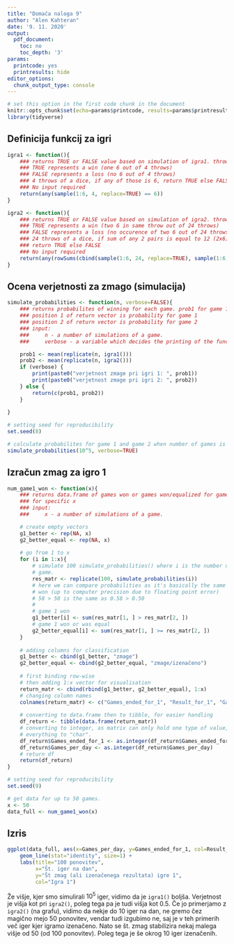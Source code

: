 ```yaml
---
title: "Domača naloga 9"
author: "Alen Kahteran"
date: '9. 11. 2020'
output:
  pdf_document:
    toc: no
    toc_depth: '3'
params:
  printcode: yes
  printresults: hide
editor_options:
  chunk_output_type: console
---
```


```r
# set this option in the first code chunk in the document
knitr::opts_chunk$set(echo=params$printcode, results=params$printresults, warning=FALSE)
library(tidyverse)
```

## Definicija funkcij za igri

```r

igra1 <- function(){
    ### returns TRUE or FALSE value based on simulation of igra1. throwing 1 dice
    ### TRUE represents a win (one 6 out of 4 throws)
    ### FALSE represents a loss (no 6 out of 4 throws)
    ### 4 throws of a dice, if any of those is 6, return TRUE else FALSE
    ### No input required
    return(any(sample(1:6, 4, replace=TRUE) == 6))
}

igra2 <- function(){
    ### returns TRUE or FALSE value based on simulation of igra2. throwing 2 dices
    ### TRUE represents a win (two 6 in same throw out of 24 throws)
    ### FALSE represents a loss (no occurence of two 6 out of 24 throws)
    ### 24 throws of a dice, if sum of any 2 pairs is equal to 12 (2x6), 
    ### return TRUE else FALSE
    ### No input required
    return(any(rowSums(cbind(sample(1:6, 24, replace=TRUE), sample(1:6, 24, replace=TRUE))) == 12))
}
```

## Ocena verjetnosti za zmago (simulacija)

```r

simulate_probabilities <- function(n, verbose=FALSE){
    ### returns probabilites of winning for each game. prob1 for game 1, prob2 for game2
    ### position 1 of return vector is probability for game 1
    ### position 2 of return vector is probability for game 2
    ### input:
    ###     n - a number of simulations of a game.
    ###     verbose - a variable which decides the printing of the function, default=FALSE

    prob1 <- mean(replicate(n, igra1()))
    prob2 <- mean(replicate(n, igra2()))
    if (verbose) {
        print(paste0("verjetnost zmage pri igri 1: ", prob1))
        print(paste0("verjetnost zmage pri igri 2: ", prob2))
    } else {
        return(c(prob1, prob2))
    }
    
}

# setting seed for reproducibility
set.seed(8)

# calculate probabilites for game 1 and game 2 when number of games is 10^5
simulate_probabilities(10^5, verbose=TRUE)
```

## Izračun zmag za igro 1

```r


num_game1_won <- function(x){
    ### returns data.frame of games won or games won/equalized for game 1 (compared to g2)
    ### for specific x
    ### input:
    ###     x - a number of simulations of a game.

    # create empty vectors
    g1_better <- rep(NA, x)
    g2_better_equal <- rep(NA, x)
    
    # go from 1 to x
    for (i in 1:x){
        # simulate 100 simulate_probabilities() where i is the number of simulations per
        # game.
        res_matr <- replicate(100, simulate_probabilities(i))
        # here we can compare probabilities as it's basically the same as comparing games
        # won (up to computer precision due to floating point error)
        # 58 > 50 is the same as 0.58 > 0.50
        # 
        # game 1 won
        g1_better[i] <- sum(res_matr[1, ] > res_matr[2, ])
        # game 1 won or was equal
        g2_better_equal[i] <- sum(res_matr[1, ] >= res_matr[2, ])
    }
    
    # adding columns for classification
    g1_better <- cbind(g1_better, "zmage")
    g2_better_equal <- cbind(g2_better_equal, "zmage/izenačeno")
    
    # first binding row-wise
    # then adding 1:x vector for visualisation
    return_matr <- cbind(rbind(g1_better, g2_better_equal), 1:x)
    # changing column names
    colnames(return_matr) <- c("Games_ended_for_1", "Result_for_1", "Games_per_day")
    
    # converting to data.frame then to tibble, for easier handling
    df_return <- tibble(data.frame(return_matr))
    # converting to integer, as matrix can only hold one type of value, which converts
    # everything to "char".
    df_return$Games_ended_for_1 <- as.integer(df_return$Games_ended_for_1)
    df_return$Games_per_day <- as.integer(df_return$Games_per_day)
    # return df
    return(df_return)
}

# setting seed for reproducibility
set.seed(9)

# get data for up to 50 games.
x <- 50
data_full <- num_game1_won(x)

```

## Izris

```r

ggplot(data_full, aes(x=Games_per_day, y=Games_ended_for_1, col=Result_for_1)) +
    geom_line(stat="identity", size=1) +
    labs(title="100 ponovitev", 
         x="Št. iger na dan", 
         y="Št zmag (ali izenačenega rezultata) igre 1",
         col="Igra 1")
```

Že višje, kjer smo simulirali $10^5$ iger, vidimo da je `igra1()` boljša. Verjetnost je višja kot pri `igra2()`, poleg tega pa je tudi višja kot $0.5$. Če jo primerjamo z `igra2()` (na grafu), vidimo da nekje do 10 iger na dan, ne gremo čez magično mejo 50 ponovitev, vendar tudi izgubimo ne, saj je v teh primerih več iger kjer igramo izenačeno. Nato se št. zmag stabilizira nekaj malega višje od 50 (od 100 ponovitev). Poleg tega je še okrog 10 iger izenačenih.





